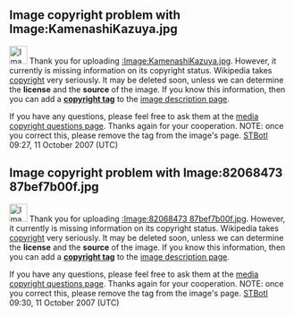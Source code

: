 <article id="13675597" title=User talk:D3ppah0lic>
	<talkpage id="13675597" title="User talk:D3ppah0lic">



==Image copyright problem with Image:KamenashiKazuya.jpg==

[[Image:Nuvola apps important.svg|32px|left|Image Copyright problem]]
Thank you for uploading [[:Image:KamenashiKazuya.jpg]]. However, it currently is missing information on its copyright status. Wikipedia takes [[Wikipedia:Copyrights|copyright]] very seriously. It may be deleted soon, unless we can determine the '''license''' and the '''source''' of the image. If you know this information, then you can add a '''[[Wikipedia:Image copyright tags|copyright tag]]''' to the [[Help:Image page|image description page]].

If you have any questions, please feel free to ask them at the [[Wikipedia:Media copyright questions|media copyright questions page]]. Thanks again for your cooperation. NOTE: once you correct this, please remove the tag from the image's page. [[User:STBotI|STBotI]] 09:27, 11 October 2007 (UTC)


==Image copyright problem with Image:82068473 87bef7b00f.jpg==

[[Image:Nuvola apps important.svg|32px|left|Image Copyright problem]]
Thank you for uploading [[:Image:82068473 87bef7b00f.jpg]]. However, it currently is missing information on its copyright status. Wikipedia takes [[Wikipedia:Copyrights|copyright]] very seriously. It may be deleted soon, unless we can determine the '''license''' and the '''source''' of the image. If you know this information, then you can add a '''[[Wikipedia:Image copyright tags|copyright tag]]''' to the [[Help:Image page|image description page]].

If you have any questions, please feel free to ask them at the [[Wikipedia:Media copyright questions|media copyright questions page]]. Thanks again for your cooperation. NOTE: once you correct this, please remove the tag from the image's page. [[User:STBotI|STBotI]] 09:30, 11 October 2007 (UTC)
	</talkpage>
</article>